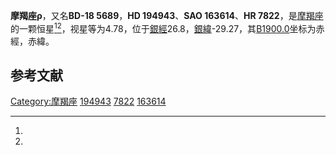 {{Starbox begin
| name = 摩羯座ρ
}}
{{Starbox observe
| epoch = [[J2000.0|J2000.0]]
| constell = [[摩羯座|摩羯座]]<ref name=SIMBAD>{{cite web
 | url=http://simbad.u-strasbg.fr/simbad/sim-id?Ident=HR+7822
 | title=Pulsating variable Star
 | publisher=Centre de Données astronomiques de Strasbourg
 | work=SIMBAD
 | accessdate=2012-07-13
 | archive-date=2016-03-18
 | archive-url=https://web.archive.org/web/20160318012704/http://simbad.u-strasbg.fr/simbad/sim-id?Ident=HR+7822
 | dead-url=no
 }}</ref><ref name=DATA>{{cite web
 | url=http://vizier.u-strasbg.fr/viz-bin/VizieR-5?-out.add=.&-source=5050&-corr=PK=HR&-out.max=9999&HR=7822
 | title=VizieR Detailed Page
 | accessdate=2012-07-13
 | archive-date=2016-03-05
 | archive-url=https://web.archive.org/web/20160305024753/http://vizier.u-strasbg.fr/viz-bin/VizieR-5?-out.add=.&-source=5050&-corr=PK=HR&-out.max=9999&HR=7822
 | dead-url=no
 }}</ref>
| 星官 = 
| ra = {{RA|20|28|51.6}}<ref name=SIMBAD /><ref name=DATA />
| dec = {{DEC|-17|48|49}}<ref name=SIMBAD /><ref name=DATA />
| appmag_v = 4.78<ref name=SIMBAD /><ref name=DATA />
}}
{{Starbox character
| class = F2IV<ref name=SIMBAD /><ref name=DATA />
| b-v = 0.38<ref name=SIMBAD /><ref name=DATA />
| u-b = 0.04<ref name=SIMBAD /><ref name=DATA />
| r-i = 0.19<ref name=SIMBAD /><ref name=DATA />
| variable = 
}}
{{Starbox astrometry
| radial_v = 0.04
| prop_mo_ra = 18
| parallax = 0.047
| p_error = 
}}
{{Starbox catalog
| names =BD-18 5689，[[SAO星表|SAO]] 163614，[[HD星表|HD]] 194943，[[HR星表|HR]] 7822}}
{{Starbox reference |Simbad=HR+7822}}
{{Starbox end}}

'''摩羯座ρ'''，又名'''BD-18 5689'''，'''HD 194943'''、'''SAO 163614'''、'''HR 7822'''，是[[摩羯座|摩羯座]]的一颗恒星<ref name=SIMBAD /><ref name=DATA />，视星等为4.78，位于[[銀道座標系|銀經]]26.8，[[銀道座標系|銀緯]]-29.27，其[[B1900.0|B1900.0]]坐标为赤經{{RA|20|23|9.4}}，赤緯{{DEC|-18|-29.27|39}}。

== 参考文献 ==
{{reflist}}

{{star-stub}}

{{摩羯座恒星}}
{{星官|牛宿|6|14}}
[[Category:摩羯座|Category:摩羯座]]
[[Category:HD和HDE天體|194943]]
[[Category:HR天體|7822]]
[[Category:SAO天體|163614]]